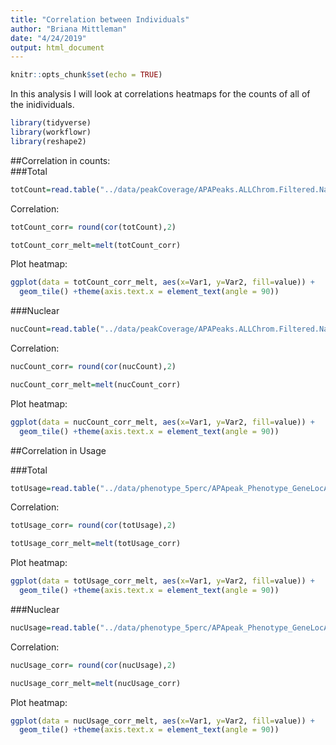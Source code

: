 ```yaml
---
title: "Correlation between Individuals"
author: "Briana Mittleman"
date: "4/24/2019"
output: html_document
---
```


```r
knitr::opts_chunk$set(echo = TRUE)
```
In this analysis I will look at correlations heatmaps for the counts of all of the inidividuals. 

```r
library(tidyverse)
library(workflowr)
library(reshape2)
```

##Correlation in counts:  
###Total  

```r
totCount=read.table("../data/peakCoverage/APAPeaks.ALLChrom.Filtered.Named.GeneLocAnnoPARSED.Total.Quant.Fixed.fc", stringsAsFactors = F,header=T) %>% select(-Geneid, -Chr, -Start, -End, -Strand, -Length)
```

Correlation: 

```r
totCount_corr= round(cor(totCount),2)

totCount_corr_melt=melt(totCount_corr)

```

Plot heatmap:
```r
ggplot(data = totCount_corr_melt, aes(x=Var1, y=Var2, fill=value)) + 
  geom_tile() +theme(axis.text.x = element_text(angle = 90))
```
###Nuclear  
```r
nucCount=read.table("../data/peakCoverage/APAPeaks.ALLChrom.Filtered.Named.GeneLocAnnoPARSED.Nuclear.Quant.Fixed.fc", stringsAsFactors = F,header=T) %>% select(-Geneid, -Chr, -Start, -End, -Strand, -Length)
```

Correlation: 

```r
nucCount_corr= round(cor(nucCount),2)

nucCount_corr_melt=melt(nucCount_corr)

```

Plot heatmap:
```r
ggplot(data = nucCount_corr_melt, aes(x=Var1, y=Var2, fill=value)) + 
  geom_tile() +theme(axis.text.x = element_text(angle = 90))
```

##Correlation in Usage  

###Total  

```r
totUsage=read.table("../data/phenotype_5perc/APApeak_Phenotype_GeneLocAnno.Total.5perc.CountsNumeric", stringsAsFactors = F,header=F, col.names = colnames(totCount)) 
```

Correlation: 

```r
totUsage_corr= round(cor(totUsage),2)

totUsage_corr_melt=melt(totUsage_corr)

```

Plot heatmap:
```r
ggplot(data = totUsage_corr_melt, aes(x=Var1, y=Var2, fill=value)) + 
  geom_tile() +theme(axis.text.x = element_text(angle = 90))
```
###Nuclear  

```r
nucUsage=read.table("../data/phenotype_5perc/APApeak_Phenotype_GeneLocAnno.Nuclear.5perc.CountsNumeric", stringsAsFactors = F,header=F, col.names = colnames(nucCount)) 
```

Correlation: 

```r
nucUsage_corr= round(cor(nucUsage),2)

nucUsage_corr_melt=melt(nucUsage_corr)

```

Plot heatmap:
```r
ggplot(data = nucUsage_corr_melt, aes(x=Var1, y=Var2, fill=value)) + 
  geom_tile() +theme(axis.text.x = element_text(angle = 90))
```
